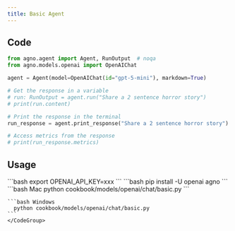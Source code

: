 ```yaml
---
title: Basic Agent
---
```


## Code

```python cookbook/models/openai/chat/basic.py
from agno.agent import Agent, RunOutput  # noqa
from agno.models.openai import OpenAIChat

agent = Agent(model=OpenAIChat(id="gpt-5-mini"), markdown=True)

# Get the response in a variable
# run: RunOutput = agent.run("Share a 2 sentence horror story")
# print(run.content)

# Print the response in the terminal
run_response = agent.print_response("Share a 2 sentence horror story")

# Access metrics from the response
# print(run_response.metrics)
```

## Usage

<Steps>
  <Snippet file="create-venv-step.mdx" />

  <Step title="Set your API key">
    ```bash
    export OPENAI_API_KEY=xxx
    ```
  </Step>

  <Step title="Install libraries">
    ```bash
    pip install -U openai agno
    ```
  </Step>

  <Step title="Run Agent">
    <CodeGroup>
    ```bash Mac
      python cookbook/models/openai/chat/basic.py
    ```

    ```bash Windows
      python cookbook/models/openai/chat/basic.py
    ```
    </CodeGroup>
  </Step>
</Steps>